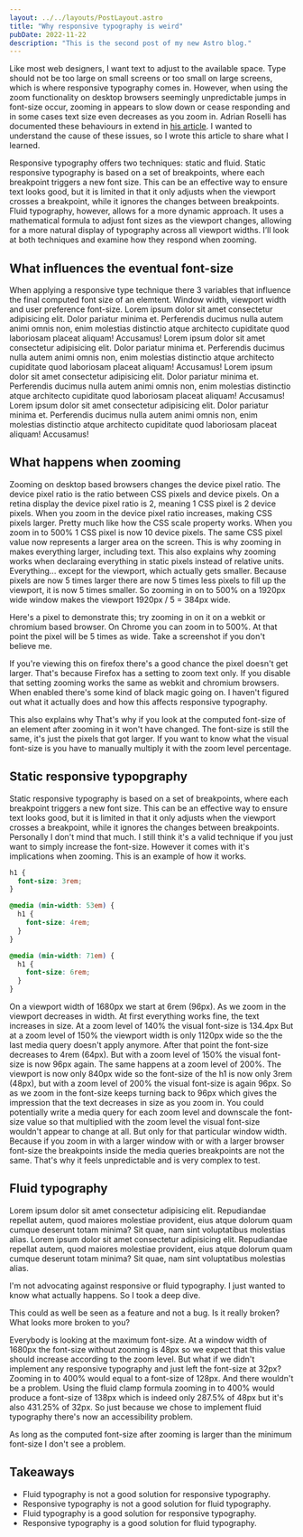 ```yaml
---
layout: ../../layouts/PostLayout.astro
title: "Why responsive typography is weird"
pubDate: 2022-11-22
description: "This is the second post of my new Astro blog."
---
```


Like most web designers, I want text to adjust to the available space. Type should not be too large on small screens or too small on large screens, which is where responsive typography comes in. However, when using the zoom functionality on desktop browsers seemingly unpredictable jumps in font-size occur, zooming in appears to slow down or cease responding and in some cases text size even decreases as you zoom in. Adrian Roselli has documented these behaviours in extend in <a href="https://adrianroselli.com/2019/12/responsive-type-and-zoom.html">his article</a>.
I wanted to understand the cause of these issues, so I wrote this article to share what I learned.

Responsive typography offers two techniques: static and fluid. Static responsive typography is based on a set of breakpoints, where each breakpoint triggers a new font size. This can be an effective way to ensure text looks good, but it is limited in that it only adjusts when the viewport crosses a breakpoint, while it ignores the changes between breakpoints. Fluid typography, however, allows for a more dynamic approach. It uses a mathematical formula to adjust font sizes as the viewport changes, allowing for a more natural display of typography across all viewport widths. I’ll look at both techniques and examine how they respond when zooming.

## What influences the eventual font-size

When applying a responsive type technique there 3 variables that influence the final computed font size of an elemtent. Window width, viewport width and user preference font-size. Lorem ipsum dolor sit amet consectetur adipisicing elit. Dolor pariatur minima et. Perferendis ducimus nulla autem animi omnis non, enim molestias distinctio atque architecto cupiditate quod laboriosam placeat aliquam! Accusamus! Lorem ipsum dolor sit amet consectetur adipisicing elit. Dolor pariatur minima et. Perferendis ducimus nulla autem animi omnis non, enim molestias distinctio atque architecto cupiditate quod laboriosam placeat aliquam! Accusamus! Lorem ipsum dolor sit amet consectetur adipisicing elit. Dolor pariatur minima et. Perferendis ducimus nulla autem animi omnis non, enim molestias distinctio atque architecto cupiditate quod laboriosam placeat aliquam! Accusamus! Lorem ipsum dolor sit amet consectetur adipisicing elit. Dolor pariatur minima et. Perferendis ducimus nulla autem animi omnis non, enim molestias distinctio atque architecto cupiditate quod laboriosam placeat aliquam! Accusamus!

## What happens when zooming

Zooming on desktop based browsers changes the device pixel ratio. The device pixel ratio is the ratio between CSS pixels and device pixels. On a retina display the device pixel ratio is 2, meaning 1 CSS pixel is 2 device pixels. When you zoom in the device pixel ratio increases, making CSS pixels larger. Pretty much like how the CSS scale property works. When you zoom in to 500% 1 CSS pixel is now 10 device pixels. The same CSS pixel value now represents a larger area on the screen. This is why zooming in makes everything larger, including text. This also explains why zooming works when declaraing everything in static pixels instead of relative units. Everything... except for the viewport, which actually gets smaller. Because pixels are now 5 times larger there are now 5 times less pixels to fill up the viewport, it is now 5 times smaller. So zooming in on to 500% on a 1920px wide window makes the viewport 1920px / 5 = 384px wide.

Here's a pixel to demonstrate this; try zooming in on it on a webkit or chromium based browser. On Chrome you can zoom in to 500%. At that point the pixel will be 5 times as wide. Take a screenshot if you don't believe me.


<Pixel />

If you're viewing this on firefox there's a good chance the pixel doesn't get larger. That's because Firefox has a setting to zoom text only. If you disable that setting zooming works the same as webkit and chromium browsers. When enabled there's some kind of black magic going on. I haven't figured out what it actually does and how this affects responsive typography.

This also explains why
That's why if you look at the computed font-size of an element after zooming in it won't have changed. The font-size is still the same, it's just the pixels that got larger. If you want to know what the visual font-size is you have to manually multiply it with the zoom level percentage.

## Static responsive typopgraphy

Static responsive typography is based on a set of breakpoints, where each breakpoint triggers a new font size. This can be an effective way to ensure text looks good, but it is limited in that it only adjusts when the viewport crosses a breakpoint, while it ignores the changes between breakpoints. Personally I don't mind that much. I still think it's a valid technique if you just want to simply increase the font-size. However it comes with it's implications when zooming. This is an example of how it works.

```css
h1 {
  font-size: 3rem;
}

@media (min-width: 53em) {
  h1 {
    font-size: 4rem;
  }
}

@media (min-width: 71em) {
  h1 {
    font-size: 6rem;
  }
}
```

On a viewport width of 1680px we start at 6rem (96px). As we zoom in the viewport decreases in width. At first everything works fine, the text increases in size. At a zoom level of 140% the visual font-size is 134.4px But at a zoom level of 150% the viewport width is only 1120px wide so the the last media query doesn't apply anymore. After that point the font-size decreases to 4rem (64px). But with a zoom level of 150% the visual font-size is now 96px again. The same happens at a zoom level of 200%. The viewport is now only 840px wide so the font-size of the h1 is now only 3rem (48px), but with a zoom level of 200% the visual font-size is again 96px. So as we zoom in the font-size keeps turning back to 96px which gives the impression that the text decreases in size as you zoom in.
You could potentially write a media query for each zoom level and downscale the font-size value so that multiplied with the zoom level the visual font-size wouldn't appear to change at all. But only for that particular window width. Because if you zoom in with a larger window with or with a larger browser font-size the breakpoints inside the media queries breakpoints are not the same. That's why it feels unpredictable and is very complex to test.


<Static client:idle />

## Fluid typography

Lorem ipsum dolor sit amet consectetur adipisicing elit. Repudiandae repellat autem, quod maiores molestiae provident, eius atque dolorum quam cumque deserunt totam minima? Sit quae, nam sint voluptatibus molestias alias. Lorem ipsum dolor sit amet consectetur adipisicing elit. Repudiandae repellat autem, quod maiores molestiae provident, eius atque dolorum quam cumque deserunt totam minima? Sit quae, nam sint voluptatibus molestias alias.


<Test client:idle />

I'm not advocating against responsive or fluid typography. I just wanted to know what actually happens. So I took a deep dive.

This could as well be seen as a feature and not a bug. Is it really broken? What looks more broken to you?

Everybody is looking at the maximum font-size. At a window width of 1680px the font-size without zooming is 48px so we expect that this value should increase according to the zoom level. But what if we didn't implement any responsive typography and just left the font-size at 32px? Zooming in to 400% would equal to a font-size of 128px. And there wouldn't be a problem. Using the fluid clamp formula zooming in to 400% would produce a font-size of 138px which is indeed only 287.5% of 48px but it's also 431.25% of 32px. So just because we chose to implement fluid typography there's now an accessibility problem.

As long as the computed font-size after zooming is larger than the minimum font-size I don't see a problem.

## Takeaways

- Fluid typography is not a good solution for responsive typography.
- Responsive typography is not a good solution for fluid typography.
- Fluid typography is a good solution for responsive typography.
- Responsive typography is a good solution for fluid typography.
